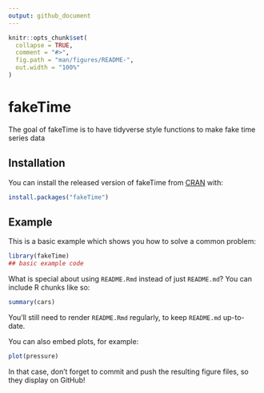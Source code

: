 ```yaml
---
output: github_document
---
```


<!-- README.md is generated from README.Rmd. Please edit that file -->

```r
knitr::opts_chunk$set(
  collapse = TRUE,
  comment = "#>",
  fig.path = "man/figures/README-",
  out.width = "100%"
)
```
# fakeTime

<!-- badges: start -->
<!-- badges: end -->

The goal of fakeTime is to have tidyverse style functions to make fake time series data

## Installation

You can install the released version of fakeTime from [CRAN](https://CRAN.R-project.org) with:

``` r
install.packages("fakeTime")
```

## Example

This is a basic example which shows you how to solve a common problem:

```r
library(fakeTime)
## basic example code
```

What is special about using `README.Rmd` instead of just `README.md`? You can include R chunks like so:

```r
summary(cars)
```

You'll still need to render `README.Rmd` regularly, to keep `README.md` up-to-date.

You can also embed plots, for example:

```r
plot(pressure)
```

In that case, don't forget to commit and push the resulting figure files, so they display on GitHub!
